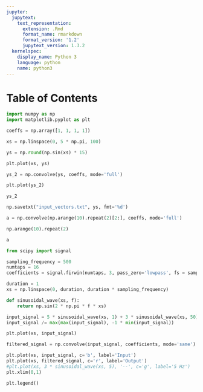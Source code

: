```yaml
---
jupyter:
  jupytext:
    text_representation:
      extension: .Rmd
      format_name: rmarkdown
      format_version: '1.2'
      jupytext_version: 1.3.2
  kernelspec:
    display_name: Python 3
    language: python
    name: python3
---
```


<!-- #region toc=true -->
<h1>Table of Contents<span class="tocSkip"></span></h1>
<div class="toc"><ul class="toc-item"></ul></div>
<!-- #endregion -->

```python
import numpy as np
import matplotlib.pyplot as plt

coeffs = np.array([1, 1, 1, 1])


```

```python
xs = np.linspace(0, 5 * np.pi, 100)

```

```python


ys = np.round(np.sin(xs) * 15)
```

```python
plt.plot(xs, ys)
```

```python
ys_2 = np.convolve(ys, coeffs, mode='full')
```

```python
plt.plot(ys_2)
```

```python
ys_2
```

```python
np.savetxt("input_vectors.txt", ys, fmt='%d')
```

```python
a = np.convolve(np.arange(10).repeat(2)[2:], coeffs, mode='full')
```

```python
np.arange(10).repeat(2)
```

```python
a
```

```python
from scipy import signal

sampling_frequency = 500
numtaps = 16
coefficients = signal.firwin(numtaps, 3, pass_zero='lowpass', fs = sampling_frequency)
```

```python
duration = 1
xs = np.linspace(0, duration, duration * sampling_frequency)

def sinusoidal_wave(xs, f):
    return np.sin(2 * np.pi * f * xs)

input_signal = 5 * sinusoidal_wave(xs, 1) + 3 * sinusoidal_wave(xs, 50) + 3 * sinusoidal_wave(xs, 180)
input_signal /= max(max(input_signal), -1 * min(input_signal))

```

```python
plt.plot(xs, input_signal)
```

```python
filtered_signal = np.convolve(input_signal, coefficients, mode='same')

plt.plot(xs, input_signal, c='b', label='Input')
plt.plot(xs, filtered_signal, c='r', label='Output')
#plt.plot(xs, 3 * sinusoidal_wave(xs, 5), '--', c='g', label='5 Hz')
plt.xlim(0,1)

plt.legend()
```

```python

```
